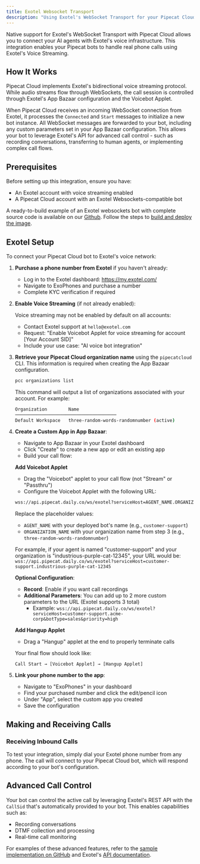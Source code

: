```yaml
---
title: Exotel Websocket Transport
description: "Using Exotel's WebSocket Transport for your Pipecat Cloud agents"
---
```


Native support for Exotel's WebSocket Transport with Pipecat Cloud allows you to connect your AI agents with Exotel's voice infrastructure. This integration enables your Pipecat bots to handle real phone calls using Exotel's Voice Streaming.

## How It Works

Pipecat Cloud implements Exotel's bidirectional voice streaming protocol. While audio streams flow through WebSockets, the call session is controlled through Exotel's App Bazaar configuration and the Voicebot Applet.

When Pipecat Cloud receives an incoming WebSocket connection from Exotel, it processes the `Connected` and `Start` messages to initialize a new bot instance. All WebSocket messages are forwarded to your bot, including any custom parameters set in your App Bazaar configuration. This allows your bot to leverage Exotel's API for advanced call control - such as recording conversations, transferring to human agents, or implementing complex call flows.

## Prerequisites

Before setting up this integration, ensure you have:

- An Exotel account with voice streaming enabled
- A Pipecat Cloud account with an Exotel Websockets-compatible bot

A ready-to-build example of an Exotel websockets bot with complete source code is available on our [Github](https://github.com/daily-co/pipecat-cloud-images/tree/main/pipecat-starters/exotel). Follow the steps to [build and deploy the image](https://docs.pipecat.daily.co/quickstart#deploy-the-agent).

## Exotel Setup

To connect your Pipecat Cloud bot to Exotel's voice network:

1. **Purchase a phone number from Exotel** if you haven't already:

   - Log in to the Exotel dashboard: https://my.exotel.com/
   - Navigate to ExoPhones and purchase a number
   - Complete KYC verification if required

2. **Enable Voice Streaming** (if not already enabled):

   Voice streaming may not be enabled by default on all accounts:

   - Contact Exotel support at `hello@exotel.com`
   - Request: "Enable Voicebot Applet for voice streaming for account [Your Account SID]"
   - Include your use case: "AI voice bot integration"

3. **Retrieve your Pipecat Cloud organization name** using the `pipecatcloud` CLI. This information is required when creating the App Bazaar configuration.

   ```bash
   pcc organizations list
   ```

   This command will output a list of organizations associated with your account. For example:

   ```bash
   Organization        Name
   ──────────────────────────────────────
   Default Workspace   three-random-words-randomnumber (active)
   ```

4. **Create a Custom App in App Bazaar**:

   - Navigate to App Bazaar in your Exotel dashboard
   - Click "Create" to create a new app or edit an existing app
   - Build your call flow:

   **Add Voicebot Applet**

   - Drag the "Voicebot" applet to your call flow (not "Stream" or "Passthru")
   - Configure the Voicebot Applet with the following URL:

   ```bash
   wss://api.pipecat.daily.co/ws/exotel?serviceHost=AGENT_NAME.ORGANIZATION_NAME
   ```

   Replace the placeholder values:

   - `AGENT_NAME` with your deployed bot's name (e.g., `customer-support`)
   - `ORGANIZATION_NAME` with your organization name from step 3 (e.g., `three-random-words-randomnumber`)

   For example, if your agent is named "customer-support" and your organization is "industrious-purple-cat-12345", your URL would be: `wss://api.pipecat.daily.co/ws/exotel?serviceHost=customer-support.industrious-purple-cat-12345`

   **Optional Configuration**:

   - **Record**: Enable if you want call recordings
   - **Additional Parameters**: You can add up to 2 more custom parameters to the URL (Exotel supports 3 total)
     - Example: `wss://api.pipecat.daily.co/ws/exotel?serviceHost=customer-support.acme-corp&botType=sales&priority=high`

   **Add Hangup Applet**

   - Drag a "Hangup" applet at the end to properly terminate calls

   Your final flow should look like:

   ```
   Call Start → [Voicebot Applet] → [Hangup Applet]
   ```

5. **Link your phone number to the app**:
   - Navigate to "ExoPhones" in your dashboard
   - Find your purchased number and click the edit/pencil icon
   - Under "App", select the custom app you created
   - Save the configuration

## Making and Receiving Calls

### Receiving Inbound Calls

To test your integration, simply dial your Exotel phone number from any phone. The call will connect to your Pipecat Cloud bot, which will respond according to your bot's configuration.

## Advanced Call Control

Your bot can control the active call by leveraging Exotel's REST API with the `CallSid` that's automatically provided to your bot. This enables capabilities such as:

- Recording conversations
- DTMF collection and processing
- Real-time call monitoring

For examples of these advanced features, refer to the [sample implementation on GitHub](https://github.com/daily-co/pipecat-cloud-images/tree/main/pipecat-starters/exotel) and Exotel's [API documentation](https://developer.exotel.com/).

